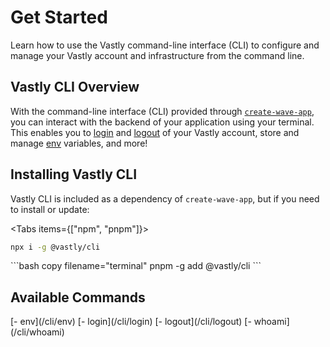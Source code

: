 # Get Started

Learn how to use the Vastly command-line interface (CLI) to configure and manage your Vastly account
and infrastructure from the command line.

## Vastly CLI Overview


With the command-line interface (CLI) provided through
[`create-wave-app`](https://www.npmjs.com/package/create-wave-app), you can interact with the
backend of your application using your terminal. This enables you to [login](/cli/login) and
[logout](/cli/logout) of your Vastly account, store and manage [env](/cli/env) variables, and more!

## Installing Vastly CLI

Vastly CLI is included as a dependency of `create-wave-app`, but if you need to install or update:

<Tabs items={["npm", "pnpm"]}>
  <Tab>
  ```bash copy filename="terminal"
  npx i -g @vastly/cli
  ```
  </Tab>
  <Tab>
  ```bash copy filename="terminal"
  pnpm -g add @vastly/cli
  ```
   </Tab>
</Tabs>

## Available Commands

<SimpleGrid columns={2} spacing={10} mt={10}>
  <Text>[- env](/cli/env)</Text>
  <Text>[- login](/cli/login)</Text>
  <Text>[- logout](/cli/logout)</Text>
  <Text>[- whoami](/cli/whoami)</Text>
</SimpleGrid>

